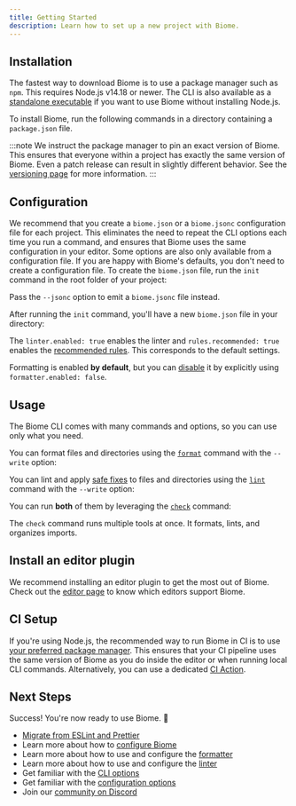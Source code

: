 ```yaml
---
title: Getting Started
description: Learn how to set up a new project with Biome.
---
```



## Installation

The fastest way to download Biome is to use a package manager such as `npm`.
This requires Node.js v14.18 or newer.
The CLI is also available as a [standalone executable](/guides/manual-installation) if you want to use Biome without installing Node.js.

To install Biome, run the following commands in a directory containing a `package.json` file.

<PackageManagerCommand
  npm="install --save-dev --save-exact @biomejs/biome"
  pnpm="add --save-dev --save-exact @biomejs/biome"
  yarn="add --dev --exact @biomejs/biome"
  bun="add --dev --exact @biomejs/biome"
/>

:::note
We instruct the package manager to pin an exact version of Biome.
This ensures that everyone within a project has exactly the same version of Biome.
Even a patch release can result in slightly different behavior.
See the [versioning page](/internals/versioning/) for more information.
:::

## Configuration

We recommend that you create a `biome.json` or a `biome.jsonc` configuration file for each project.
This eliminates the need to repeat the CLI options each time you run a command,
and ensures that Biome uses the same configuration in your editor.
Some options are also only available from a configuration file.
If you are happy with Biome's defaults, you don't need to create a configuration file.
To create the `biome.json` file, run the `init` command in the root folder of your project:

<PackageManagerBiomeCommand command="init"/>

Pass the `--jsonc` option to emit a `biome.jsonc` file instead.

After running the `init` command, you'll have a new `biome.json` file in your directory:

<DefaultConfiguration/>

The `linter.enabled: true` enables the linter and `rules.recommended: true` enables the [recommended rules](/linter/rules/).
This corresponds to the default settings.

Formatting is enabled **by default**, but you can [disable](/reference/configuration/#formatterenabled) it by explicitly using `formatter.enabled: false`.

## Usage

The Biome CLI comes with many commands and options, so you can use only what you need.

You can format files and directories using the [`format`](/reference/cli#biome-format) command with the `--write` option:

<PackageManagerBiomeCommand command="format --write <files>"/>

You can lint and apply [safe fixes](/linter#safe-fixes) to files and directories using the [`lint`](/reference/cli#biome-lint) command with the `--write` option:

<PackageManagerBiomeCommand command="lint --write <files>"/>

You can run **both** of them by leveraging the [`check`](/reference/cli#biome-check) command:

<PackageManagerBiomeCommand command="check --write <files>"/>

The `check` command runs multiple tools at once.
It formats, lints, and organizes imports.

## Install an editor plugin

We recommend installing an editor plugin to get the most out of Biome.
Check out the [editor page](/guides/integrate-in-editor) to know which editors support Biome.

## CI Setup

If you're using Node.js, the recommended way to run Biome in CI is to use [your preferred package manager](/guides/getting-started#installation).
This ensures that your CI pipeline uses the same version of Biome as you do inside the editor or when running local CLI commands.
Alternatively, you can use a dedicated [CI Action](/recipes/continuous-integration).

## Next Steps

Success! You're now ready to use Biome. 🥳

- [Migrate from ESLint and Prettier](/guides/migrate-eslint-prettier)
- Learn more about how to [configure Biome](/guides/configure-biome)
- Learn more about how to use and configure the [formatter](/formatter)
- Learn more about how to use and configure the [linter](/linter)
- Get familiar with the [CLI options](/reference/cli)
- Get familiar with the [configuration options](/reference/configuration)
- Join our [community on Discord](https://biomejs.dev/chat)
